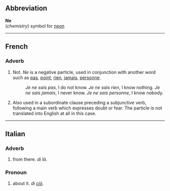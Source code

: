 ==Abbreviation==
'''Ne'''<br>(''chemistry'') symbol for [[neon]]

----

==French==

===Adverb===

#Not.  ''Ne'' is a negative particle, used in conjunction with another word such as [[pas]], [[point]], [[rien]], [[jamais]], [[personne]].  
#:''Je ne sais pas'', I do not know. ''Je ne sais rien'', I know nothing.   ''Je ne sais jamais'', I never know. ''Je ne sais personne'', I know nobody.
#Also used in a subordinate clause preceding a subjunctive verb, following a main verb which expresses doubt or fear.  The particle is not translated into English at all in this case.

----
==Italian==
===Adverb===
# from there. ''di là''.
===Pronoun===
# about it. ''di [[ciò]]''.